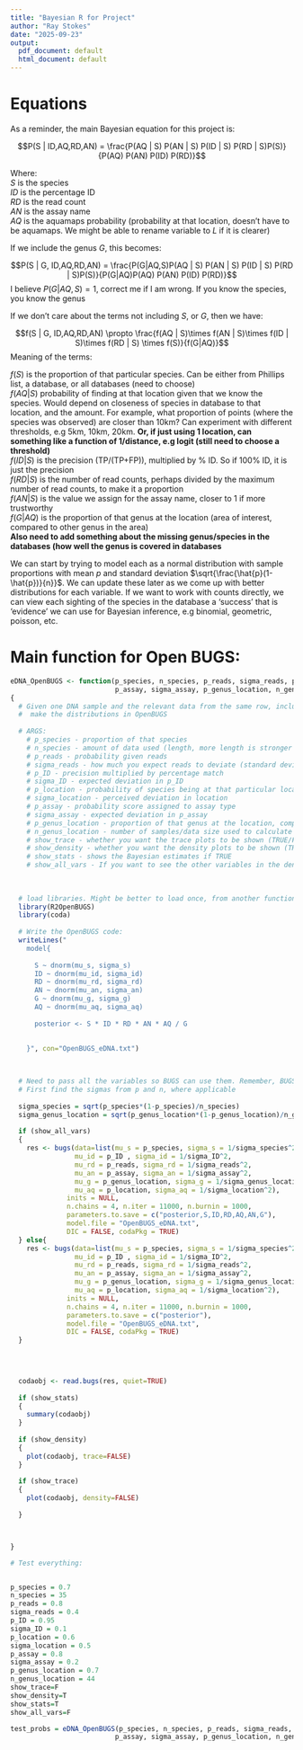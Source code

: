 ---
title: "Bayesian R for Project"
author: "Ray Stokes"
date: "2025-09-23"
output:
  pdf_document: default
  html_document: default
---




# Equations

As a reminder, the main Bayesian equation for this project is:

$$P(S | ID,AQ,RD,AN) =  \frac{P(AQ | S)  P(AN | S)  P(ID | S)  P(RD | S)P(S)}{P(AQ)  P(AN)  P(ID)  P(RD)}$$

Where:  
$S$ is the species  
$ID$ is the percentage ID  
$RD$ is the read count  
$AN$ is the assay name  
$AQ$ is the aquamaps probability (probability at that location, doesn't have to be aquamaps. We might be able to rename variable to $L$ if it is clearer)  


If we include the genus $G$, this becomes:

$$P(S | G, ID,AQ,RD,AN) =  \frac{P(G|AQ,S)P(AQ | S)  P(AN | S)  P(ID | S)  P(RD | S)P(S)}{P(G|AQ)P(AQ)  P(AN)  P(ID)  P(RD)}$$
I believe $P(G|AQ,S) = 1$, correct me if I am wrong. If you know the species, you know the genus

If we don't care about the terms not including $S$, or $G$, then we have:

$$f(S | G, ID,AQ,RD,AN) \propto  \frac{f(AQ | S)\times f(AN | S)\times f(ID | S)\times f(RD | S) \times f(S)}{f(G|AQ)}$$
Meaning of the terms:  

$f(S)$ is the proportion of that particular species. Can be either from Phillips list, a database, or all databases (need to choose)  
$f(AQ | S)$ probability of finding at that location given that we know the species. Would depend on closeness of species in database to that location, and the amount. For example, what proportion of points (where the species was observed) are closer than 10km? Can experiment with different thresholds, e.g 5km, 10km, 20km. **Or, if just using 1 location, can something like a function of 1/distance, e.g logit (still need to choose a threshold)**  
$f(ID | S)$ is the precision (TP/(TP+FP)), multiplied by % ID. So if 100% ID, it is just the precision  
$f(RD | S)$ is the number of read counts, perhaps divided by the maximum number of read counts, to make it a proportion  
$f(AN | S)$ is the value we assign for the assay name, closer to 1 if more trustworthy  
$f(G|AQ)$ is the proportion of that genus at the location (area of interest, compared to other genus in the area)  
**Also need to add something about the missing genus/species in the databases (how well the genus is covered in databases**


We can start by trying to model each as a normal distribution with sample proportions with mean $p$ and standard deviation $\sqrt{\frac{\hat{p}(1-\hat{p})}{n}}$. 
We can update these later as we come up with better distributions for each variable. If we want to work with counts directly, we can view each sighting of the species in the database a 'success' that is 'evidence' we can use for Bayesian inference, e.g binomial, geometric, poisson, etc. 




# Main function for Open BUGS:

```{r}
eDNA_OpenBUGS <- function(p_species, n_species, p_reads, sigma_reads, p_ID, sigma_ID, p_location, sigma_location,  
                          p_assay, sigma_assay, p_genus_location, n_genus_location, show_trace=F, show_density=T,show_stats=T,show_all_vars=F)
{
  # Given one DNA sample and the relevant data from the same row, including related data from external databases, 
  #  make the distributions in OpenBUGS
  
  # ARGS:
    # p_species - proportion of that species
    # n_species - amount of data used (length, more length is stronger evidence)
    # p_reads - probability given reads
    # sigma_reads - how much you expect reads to deviate (standard deviation)
    # p_ID - precision multiplied by percentage match
    # sigma_ID - expected deviation in p_ID
    # p_location - probability of species being at that particular location
    # sigma_location - perceived deviation in location
    # p_assay - probability score assigned to assay type
    # sigma_assay - expected deviation in p_assay
    # p_genus_location - proportion of that genus at the location, compared to other genus
    # n_genus_location - number of samples/data size used to calculate p_genus_location
    # show_trace - whether you want the trace plots to be shown (TRUE/FALSE)
    # show_density - whether you want the density plots to be shown (TRUE/FALSE)
    # show_stats - shows the Bayesian estimates if TRUE
    # show_all_vars - If you want to see the other variables in the density plots, set to TRUE
  
  
  
  # load libraries. Might be better to load once, from another function instead of loading each time function is called?
  library(R2OpenBUGS)
  library(coda)
  
  # Write the OpenBUGS code:
  writeLines("
    model{
    
      S ~ dnorm(mu_s, sigma_s)
      ID ~ dnorm(mu_id, sigma_id)
      RD ~ dnorm(mu_rd, sigma_rd)
      AN ~ dnorm(mu_an, sigma_an)
      G ~ dnorm(mu_g, sigma_g)
      AQ ~ dnorm(mu_aq, sigma_aq)
      
      posterior <- S * ID * RD * AN * AQ / G
      
    
    }", con="OpenBUGS_eDNA.txt")
  


  # Need to pass all the variables so BUGS can use them. Remember, BUGS uses 1/sigma^2 for its dnorm() function
  # First find the sigmas from p and n, where applicable
  
  sigma_species = sqrt(p_species*(1-p_species)/n_species)
  sigma_genus_location = sqrt(p_genus_location*(1-p_genus_location)/n_genus_location)
  
  if (show_all_vars)
  {
    res <- bugs(data=list(mu_s = p_species, sigma_s = 1/sigma_species^2,
                mu_id = p_ID , sigma_id = 1/sigma_ID^2,
                mu_rd = p_reads, sigma_rd = 1/sigma_reads^2,
                mu_an = p_assay, sigma_an = 1/sigma_assay^2,
                mu_g = p_genus_location, sigma_g = 1/sigma_genus_location^2,
                mu_aq = p_location, sigma_aq = 1/sigma_location^2),
              inits = NULL, 
              n.chains = 4, n.iter = 11000, n.burnin = 1000,
              parameters.to.save = c("posterior,S,ID,RD,AQ,AN,G"),
              model.file = "OpenBUGS_eDNA.txt",
              DIC = FALSE, codaPkg = TRUE)
  } else{
    res <- bugs(data=list(mu_s = p_species, sigma_s = 1/sigma_species^2,
                mu_id = p_ID , sigma_id = 1/sigma_ID^2,
                mu_rd = p_reads, sigma_rd = 1/sigma_reads^2,
                mu_an = p_assay, sigma_an = 1/sigma_assay^2,
                mu_g = p_genus_location, sigma_g = 1/sigma_genus_location^2,
                mu_aq = p_location, sigma_aq = 1/sigma_location^2),
              inits = NULL, 
              n.chains = 4, n.iter = 11000, n.burnin = 1000,
              parameters.to.save = c("posterior"),
              model.file = "OpenBUGS_eDNA.txt",
              DIC = FALSE, codaPkg = TRUE)
  }
  
            


  codaobj <- read.bugs(res, quiet=TRUE)
  
  if (show_stats)
  {
    summary(codaobj)
  }
  
  if (show_density)
  {
    plot(codaobj, trace=FALSE)
  }
  
  if (show_trace)
  {
    plot(codaobj, density=FALSE)
    
  }



}
```







```{r}
# Test everything:


p_species = 0.7
n_species = 35
p_reads = 0.8
sigma_reads = 0.4
p_ID = 0.95
sigma_ID = 0.1
p_location = 0.6
sigma_location = 0.5
p_assay = 0.8
sigma_assay = 0.2
p_genus_location = 0.7
n_genus_location = 44
show_trace=F
show_density=T
show_stats=T
show_all_vars=F

test_probs = eDNA_OpenBUGS(p_species, n_species, p_reads, sigma_reads, p_ID, sigma_ID, p_location, sigma_location,  
                          p_assay, sigma_assay, p_genus_location, n_genus_location, show_trace=F, show_density=T,show_stats=T,show_all_vars=F)
```












